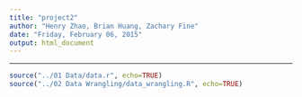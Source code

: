 ```yaml
---
title: "project2"
author: "Henry Zhao, Brian Huang, Zachary Fine"
date: "Friday, February 06, 2015"
output: html_document
---
```


---
```r
source("../01 Data/data.r", echo=TRUE)
source("../02 Data Wrangling/data_wrangling.R", echo=TRUE)
```

